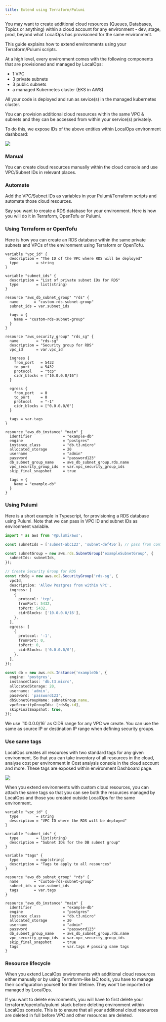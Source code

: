 ```yaml
---
title: Extend using Terraform/Pulumi
---
```


You may want to create additional cloud resources (Queues, Databases, Topics or anything) within a cloud account for any
environment - dev, stage, prod, beyond what LocalOps has provisioned for the same environment.

This guide explains how to extend environments using your Terraform/Pulumi scripts.

At a high level, every environment comes with the following components that are provisioned and managed by LocalOps:

- 1 VPC
- 3 private subnets
- 3 public subnets
- a managed Kubernetes cluster (EKS in AWS)

All your code is deployed and run as sevice(s) in the managed kubernetes cluster.

You can provision additional cloud resources within the same VPC & subnets and they can be accessed from within your
service(s) privately.

To do this, we expose IDs of the above entities within LocalOps environment dashboard:

<img src="./images/vpc-id.png" />

### Manual

You can create cloud resources manually within the cloud console and use VPC/Subnet IDs in relevant places.

### Automate

Add the VPC/Subnet IDs as variables in your Pulumi/Terraform scripts and automate those cloud resources.

Say you want to create a RDS database for your environment. Here is how you will do it in Terraform, OpenTofu or
Pulumi.

### Using Terraform or OpenTofu

Here is how you can create an RDS database within the same private subnets and VPCs of the environment using
Terraform or OpenTofu.

```hcl
variable "vpc_id" {
  description = "The ID of the VPC where RDS will be deployed"
  type        = string
}

variable "subnet_ids" {
  description = "List of private subnet IDs for RDS"
  type        = list(string)
}

resource "aws_db_subnet_group" "rds" {
  name       = "custom-rds-subnet-group"
  subnet_ids = var.subnet_ids

  tags = {
    Name = "custom-rds-subnet-group"
  }
}

resource "aws_security_group" "rds_sg" {
  name        = "rds-sg"
  description = "Security group for RDS"
  vpc_id      = var.vpc_id

  ingress {
    from_port   = 5432
    to_port     = 5432
    protocol    = "tcp"
    cidr_blocks = ["10.0.0.0/16"]
  }

  egress {
    from_port   = 0
    to_port     = 0
    protocol    = "-1"
    cidr_blocks = ["0.0.0.0/0"]
  }

  tags = var.tags
}

resource "aws_db_instance" "main" {
  identifier              = "example-db"
  engine                  = "postgres"
  instance_class          = "db.t3.micro"
  allocated_storage       = 20
  username                = "admin"
  password                = "password123"
  db_subnet_group_name    = aws_db_subnet_group.rds.name
  vpc_security_group_ids  = var.vpc_security_group_ids
  skip_final_snapshot     = true

  tags = {
    Name = "example-db"
  }
}
```

### Using Pulumi

Here is a short example in Typescript, for provisioning a RDS database using Pulumi. Note that we can pass in VPC ID and
subnet IDs as environment variable.

```ts
import * as aws from '@pulumi/aws';

const subnetIds = ['subnet-abc123', 'subnet-def456']; // pass from config

const subnetGroup = new aws.rds.SubnetGroup('exampleSubnetGroup', {
  subnetIds: subnetIds,
});

// Create Security Group for RDS
const rdsSg = new aws.ec2.SecurityGroup('rds-sg', {
  vpcId,
  description: 'Allow Postgres from within VPC',
  ingress: [
    {
      protocol: 'tcp',
      fromPort: 5432,
      toPort: 5432,
      cidrBlocks: ['10.0.0.0/16'],
    },
  ],
  egress: [
    {
      protocol: '-1',
      fromPort: 0,
      toPort: 0,
      cidrBlocks: ['0.0.0.0/0'],
    },
  ],
});

const db = new aws.rds.Instance('exampleDb', {
  engine: 'postgres',
  instanceClass: 'db.t3.micro',
  allocatedStorage: 20,
  username: 'admin',
  password: 'password123',
  dbSubnetGroupName: subnetGroup.name,
  vpcSecurityGroupIds: [rdsSg.id],
  skipFinalSnapshot: true,
});
```

<Info>
  We use `10.0.0.0/16` as CIDR range for any VPC we create. You can use the same as source IP or destination IP range
  when defining security groups.
</Info>

### Use same tags

LocalOps creates all resources with two standard tags for any given environment. So that you can take inventory of all
resources in the cloud, analyse cost per environment in Cost analysis console in the cloud account and more. These
tags are exposed within environment Dashboard page.

<img src="./images/vpc-tags.png" />

When you extend environments with custom cloud resources, you can attach the same tags so that you can see both the
resources managed by LocalOps and those you created outside LocalOps for the same environment.

```hcl
variable "vpc_id" {
  type        = string
  description = "VPC ID where the RDS will be deployed"
}

variable "subnet_ids" {
  type        = list(string)
  description = "Subnet IDs for the DB subnet group"
}

variable "tags" {
  type        = map(string)
  description = "Tags to apply to all resources"
}

resource "aws_db_subnet_group" "rds" {
  name       = "custom-rds-subnet-group"
  subnet_ids = var.subnet_ids
  tags       = var.tags
}

resource "aws_db_instance" "main" {
  identifier              = "example-db"
  engine                  = "postgres"
  instance_class          = "db.t3.micro"
  allocated_storage       = 20
  username                = "admin"
  password                = "password123"
  db_subnet_group_name    = aws_db_subnet_group.rds.name
  vpc_security_group_ids  = var.vpc_security_group_ids
  skip_final_snapshot     = true
  tags                    = var.tags # passing same tags
}
```

### Resource lifecycle

When you extend LocalOps environments with additional cloud resources either manually or by using Terraform-like IaC
tools, you have to manage their configuration yourself for their lifetime. They won't be imported or managed by
LocalOps.

If you want to delete environments, you will have to first delete your terraform/opentofu/pulumi stack before deleting
environment within LocalOps console. This is to ensure that all your additional cloud resources are deleted in full
before VPC and other resources are deleted.
